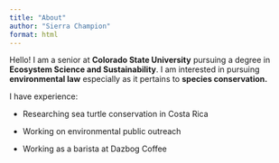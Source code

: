 ```yaml
---
title: "About"
author: "Sierra Champion"
format: html
---
```


Hello! I am a senior at **Colorado State University** pursuing a degree in **Ecosystem Science and Sustainability**. I am interested in pursuing **environmental law** especially as it pertains to **species conservation.**

I have experience:

-   Researching sea turtle conservation in Costa Rica

-   Working on environmental public outreach

-   Working as a barista at Dazbog Coffee

```{}
```
